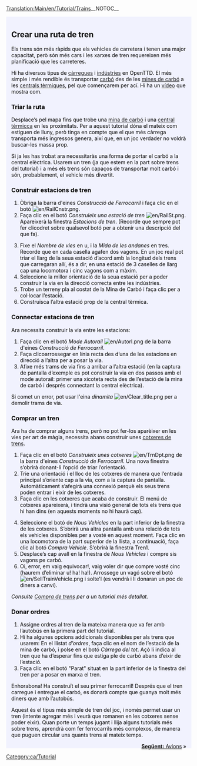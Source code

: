[[Translation:Main/en/Tutorial/Trains]]__NOTOC__
{{en/Tabs|5|3
|Tutorial/Ca|1. Començament<!--
-->|Tutorial/Autobusos/Ca|2. Autobusos<!--
-->|Tutorial/Trens/Ca|3. Trens<!--
-->|Tutorial/Avions/Ca|4. Avions<!--
-->|Tutorial/Final/Ca|5. Per a acabar...}}
<div style="padding:.5em 1em 1em 1em; border-top:none; background-color:#f1f2fe; color:#000;">
{{Template:Tutorial/Ca}}
==Crear una ruta de tren==
Els trens són més ràpids que els vehicles de carretera i tenen una major capacitat, però són més cars i les xarxes de tren requereixen més planificació que les carreteres.

Hi ha diversos tipus de [[Main/ca/Càrrega|càrregues]] i [[Main/ca/Indústria|indústries]] en OpenTTD. El més simple i més rendible és transportar [[Main/ca/Carbó|carbó]] des de les [[Main/ca/Mina de carbó|mines de carbó]] a les [[Main/ca/Central tèrmica|centrals tèrmiques]], pel que començarem per ací. Hi ha un [http://www.cs.helsinki.fi/u/ihonkone/ottd_tut.ogg vídeo] que mostra com.

===Triar la ruta===
Desplace’s pel mapa fins que trobe una [[Main/ca/Mina de carbó|mina de carbó]] i una [[Main/ca/Central tèrmica|central tèrmicca]] en les proximitats. Per a aquest tutorial dóna el mateix com estiguen de lluny, però tinga en compte que el que més càrrega transporta més ingressos genera, així que, en un joc verdader no voldrà buscar-les massa prop.
{{en/Phototable|[[File:en/Tutorial1.png|400px]]|Central tèrmica amb mines de carbó pròximes|none}}

Si ja les has trobat ara necessitaràs una forma de portar el carbó a la central elèctrica. Usarem un tren (ja que estem en la part sobre trens del tutorial) i a més els trens són capaços de transportar molt carbó i són, probablement, el vehicle més divertit. 

===Construir estacions de tren===
{{en/Phototable|[[File:ca/Railroad Construction.png]]|Barra d'eines Construcció de ferrocarril|none|6=:}}
#Òbriga la barra d'eines ''Construcció de Ferrocarril'' i faça clic en el botó [[File:en/RailCnstr.png]].
#Faça clic en el botó ''Construieix una estació de tren'' [[File:en/RailSt.png]]. Apareixerà la  finestra ''Estacions de tren''. (Recorde que sempre pot fer clicodret sobre qualsevol botó per a obtenir una descripció del que fa).
{{en/Phototable|[[File:ca/Stationgui.png]]|Finestra Estacions de Tren|none|6=:}}
<ol start="3">
<li>Fixe el ''Nombre de vies'' en u, i la ''Mida de les andanes'' en tres. Recorde que en cada casella agafen dos vagons. En un joc real pot triar el llarg de la seua estació d’acord amb la longitud dels trens que carregaran allí, és a dir, en una estació de 3 caselles de llarg cap una locomotora i cinc vagons com a màxim.
<li>Seleccione la millor orientació de la seua estació per a poder construir la via en la direcció correcta entre les indústries.
<li>Trobe un terreny pla al costat de la Mina de Carbó i faça clic per a col·locar l’estació.
<li>Construïsca l’altra estació prop de la central tèrmica.
</ol>
{{en/Phototable|[[File:en/Tutorial2.png|400px]]|Les seues estacions al costat de les indústries|none|6=:}}

===Connectar estacions de tren===
Ara necessita construir la via entre les estacions: 
#Faça clic en el botó ''Mode Autorail'' [[File:en/Autorl.png]] de la barra d'eines ''Construcció de Ferrocarril''.
#Faça clicoarrossegar en línia recta des d’una de les estacions en direcció a l’altra per a posar la via.
#Afixe més trams de via fins a arribar a l’altra estació (en la captura de pantalla d’exemple es pot construir la via en dos passos amb el mode autorail: primer una xicoteta recta des de l’estació de la mina de carbó i després connectant la central elèctrica).
{{en/Phototable|[[File:en/Tutorial3.png|400px]]|Estacions connectades|none|6=:}}

Si comet un error, pot usar l'eina ''dinamita'' [[File:en/Clear title.png]] per a demolir trams de via.

===Comprar un tren===
Ara ha de comprar alguns trens, però no pot fer-los aparèixer en les vies per art de màgia, necessita abans construir unes [[Main/ca/Cotxeres i depòsits|cotxeres de trens]].

#Faça clic en el botó ''Construieix unes cotxeres'' [[File:en/TrnDpt.png]] de la barra d'eines ''Construcció de Ferrocarril''. Una nova finestra s’obrirà donant-li l’opció de triar l’orientació.
#Trie una orientació i el lloc de les cotxeres de manera que l’entrada principal s’oriente cap a la via, com a la captura de pantalla. Automàticament s’afegirà una connexió perquè els seus trens poden entrar i eixir de les cotxeres.
#Faça clic en les cotxeres que acaba de construir. El menú de cotxeres apareixerà, i tindrà una visió general de tots els trens que hi han dins (en aquests moments no hi haurà cap).
{{en/Phototable|[[File:ca/Tutorial4.png|400px]]|La finestra Cotxeres de tren|none|6=:}}
<ol start="4">
<li>Seleccione el botó de ''Nous Vehicles'' en la part inferior de la finestra de les cotxeres. S’obrirà una altra pantalla amb una relació de tots els vehicles disponibles per a vosté en aquest moment. Faça clic en una locomotora de la part superior de la llista, a continuació, faça clic al botó ''Compra Vehicle''. S’obrirà la finestra Tren1.
<li>Desplace’s cap avall en la finestra de ''Nous Vehicles'' i compre sis vagons pe carbó.
<li>Oi, error, em vaig equivocar!, vaig voler dir que compre vosté cinc (haurem d’eliminar u! ha! ha!). Arrossege un vagó sobre el botó [[File:en/SellTrainVehicle.png]] i solte'l (es vendrà i li donaran un poc de diners a canvi).
</ol>
''Consulte [[Main/ca/Compra de trens|Compra de trens]] per a un tutorial més detallat.''

===Donar ordres===
#Assigne ordres al tren de la mateixa manera que va fer amb l’autobús en la primera part del tutorial.
#Hi ha algunes opcions addicionals disponibles per als trens que usarem: En el llistat ''d’ordres'', faça clic en el nom de l’estació de la mina de carbó, i polse en el botó ''Càrrega del tot''. Açò li indica al tren que ha d’esperar fins que estiga ple de carbó abans d’eixir de l’estació.
#Faça clic en el botó "Parat" situat en la part inferior de la finestra del tren per a posar en marxa el tren.

Enhorabona! Ha construït el seu primer ferrocarril! Després que el tren carregue i entregue el carbó, es donarà compte que guanya molt més diners que amb l’autobús.

Aquest és el tipus més simple de tren del joc, i només permet usar un tren (intente agregar més i veurà que romanen en les cotxeres sense poder eixir). Quan porte un temps jugant i llija alguns tutorials més sobre trens, aprendrà com fer ferrocarrils més complexos, de manera que puguen circular uns quants trens al mateix temps.

<span style="float: right">[[Main/ca/Tutorial/Avions|'''Següent:''' Avions]] &raquo;</span>
</div>
[[Category:ca/Tutorial]]